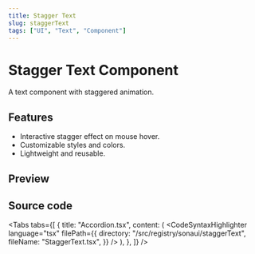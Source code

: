 ```yaml
---
title: Stagger Text
slug: staggerText
tags: ["UI", "Text", "Component"]
---
```


# Stagger Text Component

A text component with staggered animation.

## Features

- Interactive stagger effect on mouse hover.
- Customizable styles and colors.
- Lightweight and reusable.

## Preview

<ComponentPreview componentPath="StaggerText_ex1.tsx" />

## Source code

<Tabs
  tabs={[
    {
      title: "Accordion.tsx",
      content: (
        <CodeSyntaxHighlighter
          language="tsx"
          filePath={{
            directory: "/src/registry/sonaui/staggerText",
            fileName: "StaggerText.tsx",
          }}
        />
      ),
    },
  ]}
/>


